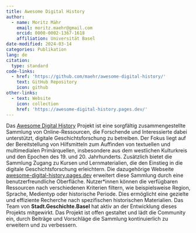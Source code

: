 ```yaml
---
title: Awesome Digital History
author:
  - name: Moritz Mähr
    email: moritz.maehr@gmail.com
    orcid: 0000-0002-1367-1618
    affiliation: Universität Basel
date-modified: 2024-03-14
categories: Publikation
lang: de
citation:
  type: standard
code-links:
  - href: 'https://github.com/maehr/awesome-digital-history/'
    text: GitHub Repository
    icon: github
other-links:
  - text: Website
    icon: collection
    href: 'https://awesome-digital-history.pages.dev/'
---
```


Das [Awesome Digital History](https://github.com/maehr/awesome-digital-history/) Projekt ist eine sorgfältig zusammengestellte Sammlung von Online-Ressourcen, die Forschende und Interessierte dabei unterstützt, digitale Geschichtsforschung zu betreiben. Der Fokus liegt auf der Bereitstellung von Hilfsmitteln zum Auffinden von textuellen und multimedialen Primärquellen, insbesondere aus dem westlichen Kulturkreis und den Epochen des 19. und 20. Jahrhunderts. Zusätzlich bietet die Sammlung Zugang zu Kursen und Lernmaterialien, die den Einstieg in die digitale Geschichtsforschung erleichtern. Die dazugehörige Webseite [awesome-digital-history.pages.dev](https://awesome-digital-history.pages.dev/) erweitert diese Sammlung durch eine benutzerfreundliche Oberfläche. Nutzer\*innen können die verfügbaren Ressourcen nach verschiedenen Kriterien filtern, wie beispielsweise Region, Sprache, Medientyp oder historische Periode. Dies ermöglicht eine gezielte und effiziente Recherche nach spezifischen historischen Materialien. Das Team von **Stadt.Geschichte.Basel** hat aktiv an der Entwicklung dieses Projekts mitgewirkt. Das Projekt ist offen gestaltet und lädt die Community ein, durch Beiträge und Vorschläge die Sammlung kontinuierlich zu erweitern und zu verbessern.
